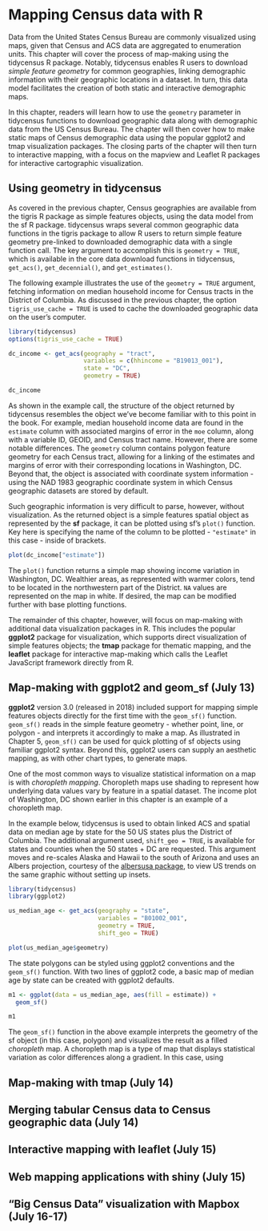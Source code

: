 # Mapping Census data with R

Data from the United States Census Bureau are commonly visualized using maps, given that Census and ACS data are aggregated to enumeration units.  This chapter will cover the process of map-making using the tidycensus R package.  Notably, tidycensus enables R users to download _simple feature geometry_ for common geographies, linking demographic information with their geographic locations in a dataset.  In turn, this data model facilitates the creation of both static and interactive demographic maps. 

In this chapter, readers will learn how to use the `geometry` parameter in tidycensus functions to download geographic data along with demographic data from the US Census Bureau.  The chapter will then cover how to make static maps of Census demographic data using the popular ggplot2 and tmap visualization packages.  The closing parts of the chapter will then turn to interactive mapping, with a focus on the mapview and Leaflet R packages for interactive cartographic visualization.  

## Using geometry in tidycensus

As covered in the previous chapter, Census geographies are available from the tigris R package as simple features objects, using the data model from the sf R package.  tidycensus wraps several common geographic data functions in the tigris package to allow R users to return simple feature geometry pre-linked to downloaded demographic data with a single function call.  The key argument to accomplish this is `geometry = TRUE`, which is available in the core data download functions in tidycensus, `get_acs()`, `get_decennial()`, and `get_estimates()`.  

The following example illustrates the use of the `geometry = TRUE` argument, fetching information on median household income for Census tracts in the District of Columbia.  As discussed in the previous chapter, the option `tigris_use_cache = TRUE` is used to cache the downloaded geographic data on the user's computer.  

```r
library(tidycensus)
options(tigris_use_cache = TRUE)

dc_income <- get_acs(geography = "tract", 
                     variables = c(hhincome = "B19013_001"), 
                     state = "DC", 
                     geometry = TRUE)

dc_income

```

As shown in the example call, the structure of the object returned by tidycensus resembles the object we've become familiar with to this point in the book.  For example, median household income data are found in the `estimate` column with associated margins of error in the `moe` column, along with a variable ID, GEOID, and Census tract name.  However, there are some notable differences.  The `geometry` column contains polygon feature geometry for each Census tract, allowing for a linking of the estimates and margins of error with their corresponding locations in Washington, DC.  Beyond that, the object is associated with coordinate system information - using the NAD 1983 geographic coordinate system in which Census geographic datasets are stored by default.  

Such geographic information is very difficult to parse, however, without visualization. As the returned object is a simple features spatial object as represented by the __sf__ package, it can be plotted using sf's `plot()` function.  Key here is specifying the name of the column to be plotted - `"estimate"` in this case - inside of brackets.  

```r
plot(dc_income["estimate"])
```

The `plot()` function returns a simple map showing income variation in Washington, DC.  Wealthier areas, as represented with warmer colors, tend to be located in the northwestern part of the District.  `NA` values are represented on the map in white.  If desired, the map can be modified further with base plotting functions.  

The remainder of this chapter, however, will focus on map-making with additional data visualization packages in R.  This includes the popular __ggplot2__ package for visualization, which supports direct visualization of simple features objects; the __tmap__ package for thematic mapping, and the __leaflet__ package for interactive map-making which calls the Leaflet JavaScript framework directly from R.  

## Map-making with ggplot2 and geom_sf (July 13)

__ggplot2__ version 3.0 (released in 2018) included support for mapping simple features objects directly for the first time with the `geom_sf()` function.  `geom_sf()` reads in the simple feature geometry - whether point, line, or polygon - and interprets it accordingly to make a map.  As illustrated in Chapter 5, `geom_sf()` can be used for quick plotting of sf objects using familiar ggplot2 syntax.  Beyond this, ggplot2 users can supply an aesthetic mapping, as with other chart types, to generate maps.  

One of the most common ways to visualize statistical information on a map is with _choropleth mapping_.  Choropleth maps use shading to represent how underlying data values vary by feature in a spatial dataset.  The income plot of Washington, DC shown earlier in this chapter is an example of a choropleth map.  

In the example below, tidycensus is used to obtain linked ACS and spatial data on median age by state for the 50 US states plus the District of Columbia.  The additional argument used, `shift_geo = TRUE`, is available for states and counties when the 50 states + DC are requested.  This argument moves and re-scales Alaska and Hawaii to the south of Arizona and uses an Albers projection, courtesy of the [albersusa package](https://github.com/hrbrmstr/albersusa), to view US trends on the same graphic without setting up insets.  

```r
library(tidycensus)
library(ggplot2)

us_median_age <- get_acs(geography = "state",
                         variables = "B01002_001",
                         geometry = TRUE,
                         shift_geo = TRUE)

plot(us_median_age$geometry)

```
The state polygons can be styled using ggplot2 conventions and the `geom_sf()` function.  With two lines of ggplot2 code, a basic map of median age by state can be created with ggplot2 defaults.

```r
m1 <- ggplot(data = us_median_age, aes(fill = estimate)) + 
  geom_sf()

m1
```
The `geom_sf()` function in the above example interprets the geometry of the sf object (in this case, polygon) and visualizes the result as a filled _choropleth_ map.  A choropleth map is a type of map that displays statistical variation as color differences along a gradient.  In this case, using  

## Map-making with tmap (July 14)

## Merging tabular Census data to Census geographic data (July 14)

## Interactive mapping with leaflet (July 15)

## Web mapping applications with shiny (July 15)

## "Big Census Data" visualization with Mapbox (July 16-17)
